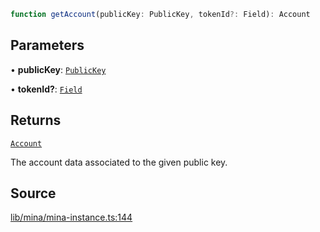 ```ts
function getAccount(publicKey: PublicKey, tokenId?: Field): Account
```

## Parameters

• **publicKey**: [`PublicKey`](../../../classes/PublicKey.mdx)

• **tokenId?**: [`Field`](../../../classes/Field.mdx)

## Returns

[`Account`](../../../type-aliases/Account.mdx)

The account data associated to the given public key.

## Source

[lib/mina/mina-instance.ts:144](https://github.com/o1-labs/o1js/blob/081e48fe103a96db7083cdaea72a409cca3182c3/src/lib/mina/mina-instance.ts#L144)
